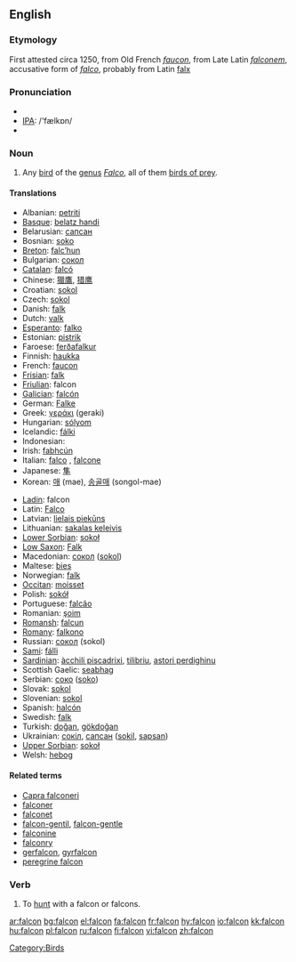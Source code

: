{{see|falcón}}
==English==

===Etymology===
First attested circa 1250, from Old French ''[[faucon]]'', from Late Latin ''[[falconem]]'', accusative form of ''[[falco]]'', probably from Latin [[falx]] 

===Pronunciation===
*{{AHD|/fălkən/ or /fôlkən/ or /fôkən/}}
*[[w:IPA|IPA]]: /'fælkɒn/
*{{audio|en-us-falcon.ogg|Audio (US)}}


===Noun===
{{wikipedia}}
{{en-noun}}

# Any [[bird]] of the [[genus]] ''[[Falco]]'', all of them [[bird of prey|birds of prey]].

====Translations====
{{top}}
*Albanian: [[petriti]]
*[[Basque]]: [[belatz handi]]
*Belarusian: [[сапсан]]
*Bosnian: [[soko]] {{m}}
*[[Breton]]: [[falc’hun]]
*Bulgarian: [[сокол]] {{m}}
*[[Catalan]]: [[falcó]]
*Chinese: [[獵鷹]], [[猎鹰]]
*Croatian: [[sokol]]
*Czech: [[sokol]]
*Danish: [[falk]] {{c}}
*Dutch: [[valk]] {{m}}
*[[Esperanto]]: [[falko]]
*Estonian: [[pistrik]]
*Faroese: [[ferðafalkur]]
*Finnish: [[haukka]]
*French: [[faucon]] {{m}}
*[[Frisian]]: [[falk]]
*[[Friulian]]: falcon
*[[Galician]]: [[falcón]]
*German: [[Falke]] {{m}}
*Greek: [[γεράκι]] (geraki) {{n}}
*Hungarian: [[sólyom]]
*Icelandic: [[fálki]]
*Indonesian: [[]]
*Irish: [[fabhcún]]
*Italian: [[falco]] {{m}}, [[falcone]] {{m}}
*Japanese: [[隼]]
*Korean: [[매]] (mae), [[송골매]] (songol-mae)
{{mid}}
*[[Ladin]]: falcon
*Latin: [[Falco]]
*Latvian: [[lielais piekūns]]
*Lithuanian: [[sakalas keleivis]]
*[[Lower Sorbian]]: [[sokoł]]
*[[Low Saxon]]: [[Falk]] {{m}}
*Macedonian: [[сокол]] ([[sokol]])
*Maltese: [[bies]]
*Norwegian: [[falk]] {{m}}
*[[Occitan]]: [[moisset]]
*Polish: [[sokół]]
*Portuguese: [[falcão]] {{m}}
*Romanian: [[şoim]]
*[[Romansh]]: [[falcun]]
*[[Romany]]: [[falkono]] {{m}}
*Russian: [[сокол]] (sokol) {{m}}
*[[Sami]]: [[fálli]]
*[[Sardinian]]: [[àcchili piscadrixi]], [[tilibriu]], [[astori perdighinu]]
*Scottish Gaelic: [[seabhag]]
*Serbian: [[соко]] ([[soko]])
*Slovak: [[sokol]]
*Slovenian: [[sokol]] {{m}}
*Spanish: [[halcón]] {{m}}
*Swedish: [[falk]]
*Turkish: [[doğan]], [[gökdoğan]]
*Ukrainian: [[сокіл]], [[сапсан]] ([[sokil]], [[sapsan]])
*[[Upper Sorbian]]: [[sokoł]]
*Welsh: [[hebog]]
{{bottom}}

====Related terms====
*[[Capra falconeri]]
*[[falconer]]
*[[falconet]]
*[[falcon-gentil]], [[falcon-gentle]]
*[[falconine]]
*[[falconry]]
*[[gerfalcon]], [[gyrfalcon]]
*[[peregrine falcon]]

===Verb===
{{en-verb}}

# To [[hunt]] with a falcon or falcons.

[[Category:Birds]]

[[ar:falcon]]
[[bg:falcon]]
[[el:falcon]]
[[fa:falcon]]
[[fr:falcon]]
[[hy:falcon]]
[[io:falcon]]
[[kk:falcon]]
[[hu:falcon]]
[[pl:falcon]]
[[ru:falcon]]
[[fi:falcon]]
[[vi:falcon]]
[[zh:falcon]]
